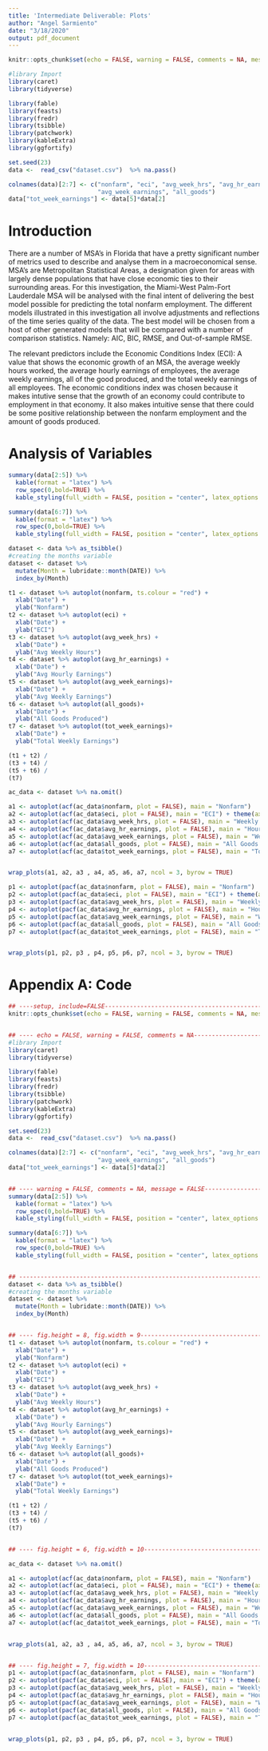 ```yaml
---
title: 'Intermediate Deliverable: Plots'
author: "Angel Sarmiento"
date: "3/18/2020"
output: pdf_document
---
```


```r
knitr::opts_chunk$set(echo = FALSE, warning = FALSE, comments = NA, message = FALSE)
```


```r
#library Import
library(caret)
library(tidyverse)

library(fable)
library(feasts)
library(fredr)
library(tsibble)
library(patchwork)
library(kableExtra)
library(ggfortify)

set.seed(23)
data <-  read_csv("dataset.csv")  %>% na.pass()

colnames(data)[2:7] <- c("nonfarm", "eci", "avg_week_hrs", "avg_hr_earnings",
                         "avg_week_earnings", "all_goods")
data["tot_week_earnings"] <- data[5]*data[2]
```

# Introduction

There are a number of MSA's in Florida that have a pretty significant number of metrics used to describe and analyse them in a macroeconomical sense. MSA's are Metropolitan Statistical Areas, a designation given for areas with largely dense populations that have close economic ties to their surrounding areas. For this investigation, the Miami-West Palm-Fort Lauderdale MSA will be analysed with the final intent of delivering the best model possible for predicting the total nonfarm employment. The different models illustrated in this investigation all involve adjustments and reflections of the time series quality of the data. The best model will be chosen from a host of other generated models that will be compared with a number of comparison statistics. Namely: AIC, BIC, RMSE, and Out-of-sample RMSE. 
   
\qquad The relevant predictors include the Economic Conditions Index (ECI): A value that shows the economic growth of an MSA, the average weekly hours worked, the average hourly earnings of employees, the average weekly earnings, all of the good produced, and the total weekly earnings of all employees. The economic conditions index was chosen because it makes intutive sense that the growth of an economy could contribute to employment in that economy. It also makes intuitive sense that there could be some positive relationship between the nonfarm employment and the amount of goods produced. 


# Analysis of Variables

```r
summary(data[2:5]) %>%
  kable(format = "latex") %>% 
  row_spec(0,bold=TRUE) %>% 
  kable_styling(full_width = FALSE, position = "center", latex_options = c("striped", "HOLD_position"))

summary(data[6:7]) %>%
  kable(format = "latex") %>% 
  row_spec(0,bold=TRUE) %>% 
  kable_styling(full_width = FALSE, position = "center", latex_options = c("striped", "HOLD_position"))
```

\begin{center}
Table 1. Summary statistics of all of the variables in the analysis
\end{center}
```r
dataset <- data %>% as_tsibble()
#creating the months variable
dataset <- dataset %>%
  mutate(Month = lubridate::month(DATE)) %>%
  index_by(Month) 
```

```r
t1 <- dataset %>% autoplot(nonfarm, ts.colour = "red") +
  xlab("Date") +
  ylab("Nonfarm")
t2 <- dataset %>% autoplot(eci) +
  xlab("Date") +
  ylab("ECI")
t3 <- dataset %>% autoplot(avg_week_hrs) +
  xlab("Date") +
  ylab("Avg Weekly Hours")
t4 <- dataset %>% autoplot(avg_hr_earnings) +
  xlab("Date") +
  ylab("Avg Hourly Earnings")
t5 <- dataset %>% autoplot(avg_week_earnings)+
  xlab("Date") +
  ylab("Avg Weekly Earnings")
t6 <- dataset %>% autoplot(all_goods)+
  xlab("Date") +
  ylab("All Goods Produced")
t7 <- dataset %>% autoplot(tot_week_earnings)+
  xlab("Date") +
  ylab("Total Weekly Earnings")

(t1 + t2) /
(t3 + t4) /
(t5 + t6) /
(t7)
```
\begin{center}
Figure 1. Time Series plots of every variable.
\end{center}


```r

ac_data <- dataset %>% na.omit()

a1 <- autoplot(acf(ac_data$nonfarm, plot = FALSE), main = "Nonfarm") 
a2 <- autoplot(acf(ac_data$eci, plot = FALSE), main = "ECI") + theme(axis.title.y = element_blank())
a3 <- autoplot(acf(ac_data$avg_week_hrs, plot = FALSE), main = "Weekly Hours")  + theme(axis.title.y = element_blank())
a4 <- autoplot(acf(ac_data$avg_hr_earnings, plot = FALSE), main = "Hourly Earnings")
a5 <- autoplot(acf(ac_data$avg_week_earnings, plot = FALSE), main = "Weekly Earnings")  + theme(axis.title.y = element_blank())
a6 <- autoplot(acf(ac_data$all_goods, plot = FALSE), main = "All Goods Produced ")  + theme(axis.title.y = element_blank())
a7 <- autoplot(acf(ac_data$tot_week_earnings, plot = FALSE), main = "Total Weekly Earnings")


wrap_plots(a1, a2, a3 , a4, a5, a6, a7, ncol = 3, byrow = TRUE)
```
\begin{center}
Figure 2. Autocorrelograms of all variables 
\end{center}

```r
p1 <- autoplot(pacf(ac_data$nonfarm, plot = FALSE), main = "Nonfarm") 
p2 <- autoplot(pacf(ac_data$eci, plot = FALSE), main = "ECI") + theme(axis.title.y = element_blank())
p3 <- autoplot(pacf(ac_data$avg_week_hrs, plot = FALSE), main = "Weekly Hours")  + theme(axis.title.y = element_blank())
p4 <- autoplot(pacf(ac_data$avg_hr_earnings, plot = FALSE), main = "Hourly Earnings")
p5 <- autoplot(pacf(ac_data$avg_week_earnings, plot = FALSE), main = "Weekly Earnings")  + theme(axis.title.y = element_blank())
p6 <- autoplot(pacf(ac_data$all_goods, plot = FALSE), main = "All Goods Produced ")  + theme(axis.title.y = element_blank())
p7 <- autoplot(pacf(ac_data$tot_week_earnings, plot = FALSE), main = "Total Weekly Earnings")


wrap_plots(p1, p2, p3 , p4, p5, p6, p7, ncol = 3, byrow = TRUE)
```
\begin{center}
Figure 3. Partial Autocorrelograms of all variables
\end{center}


\cleardoublepage
# Appendix A: Code

```r
## ----setup, include=FALSE-----------------------------------------------------------------------------------------------------------------
knitr::opts_chunk$set(echo = FALSE, warning = FALSE, comments = NA, message = FALSE)


## ---- echo = FALSE, warning = FALSE, comments = NA----------------------------------------------------------------------------------------
#library Import
library(caret)
library(tidyverse)

library(fable)
library(feasts)
library(fredr)
library(tsibble)
library(patchwork)
library(kableExtra)
library(ggfortify)

set.seed(23)
data <-  read_csv("dataset.csv")  %>% na.pass()

colnames(data)[2:7] <- c("nonfarm", "eci", "avg_week_hrs", "avg_hr_earnings",
                         "avg_week_earnings", "all_goods")
data["tot_week_earnings"] <- data[5]*data[2]


## ---- warning = FALSE, comments = NA, message = FALSE-------------------------------------------------------------------------------------
summary(data[2:5]) %>%
  kable(format = "latex") %>% 
  row_spec(0,bold=TRUE) %>% 
  kable_styling(full_width = FALSE, position = "center", latex_options = c("striped", "HOLD_position"))

summary(data[6:7]) %>%
  kable(format = "latex") %>% 
  row_spec(0,bold=TRUE) %>% 
  kable_styling(full_width = FALSE, position = "center", latex_options = c("striped", "HOLD_position"))


## -----------------------------------------------------------------------------------------------------------------------------------------
dataset <- data %>% as_tsibble()
#creating the months variable
dataset <- dataset %>%
  mutate(Month = lubridate::month(DATE)) %>%
  index_by(Month) 


## ---- fig.height = 8, fig.width = 9-------------------------------------------------------------------------------------------------------
t1 <- dataset %>% autoplot(nonfarm, ts.colour = "red") +
  xlab("Date") +
  ylab("Nonfarm")
t2 <- dataset %>% autoplot(eci) +
  xlab("Date") +
  ylab("ECI")
t3 <- dataset %>% autoplot(avg_week_hrs) +
  xlab("Date") +
  ylab("Avg Weekly Hours")
t4 <- dataset %>% autoplot(avg_hr_earnings) +
  xlab("Date") +
  ylab("Avg Hourly Earnings")
t5 <- dataset %>% autoplot(avg_week_earnings)+
  xlab("Date") +
  ylab("Avg Weekly Earnings")
t6 <- dataset %>% autoplot(all_goods)+
  xlab("Date") +
  ylab("All Goods Produced")
t7 <- dataset %>% autoplot(tot_week_earnings)+
  xlab("Date") +
  ylab("Total Weekly Earnings")

(t1 + t2) /
(t3 + t4) /
(t5 + t6) /
(t7)


## ---- fig.height = 6, fig.width = 10------------------------------------------------------------------------------------------------------

ac_data <- dataset %>% na.omit()

a1 <- autoplot(acf(ac_data$nonfarm, plot = FALSE), main = "Nonfarm") 
a2 <- autoplot(acf(ac_data$eci, plot = FALSE), main = "ECI") + theme(axis.title.y = element_blank())
a3 <- autoplot(acf(ac_data$avg_week_hrs, plot = FALSE), main = "Weekly Hours")  + theme(axis.title.y = element_blank())
a4 <- autoplot(acf(ac_data$avg_hr_earnings, plot = FALSE), main = "Hourly Earnings")
a5 <- autoplot(acf(ac_data$avg_week_earnings, plot = FALSE), main = "Weekly Earnings")  + theme(axis.title.y = element_blank())
a6 <- autoplot(acf(ac_data$all_goods, plot = FALSE), main = "All Goods Produced ")  + theme(axis.title.y = element_blank())
a7 <- autoplot(acf(ac_data$tot_week_earnings, plot = FALSE), main = "Total Weekly Earnings")


wrap_plots(a1, a2, a3 , a4, a5, a6, a7, ncol = 3, byrow = TRUE)


## ---- fig.height = 7, fig.width = 10------------------------------------------------------------------------------------------------------
p1 <- autoplot(pacf(ac_data$nonfarm, plot = FALSE), main = "Nonfarm") 
p2 <- autoplot(pacf(ac_data$eci, plot = FALSE), main = "ECI") + theme(axis.title.y = element_blank())
p3 <- autoplot(pacf(ac_data$avg_week_hrs, plot = FALSE), main = "Weekly Hours")  + theme(axis.title.y = element_blank())
p4 <- autoplot(pacf(ac_data$avg_hr_earnings, plot = FALSE), main = "Hourly Earnings")
p5 <- autoplot(pacf(ac_data$avg_week_earnings, plot = FALSE), main = "Weekly Earnings")  + theme(axis.title.y = element_blank())
p6 <- autoplot(pacf(ac_data$all_goods, plot = FALSE), main = "All Goods Produced ")  + theme(axis.title.y = element_blank())
p7 <- autoplot(pacf(ac_data$tot_week_earnings, plot = FALSE), main = "Total Weekly Earnings")


wrap_plots(p1, p2, p3 , p4, p5, p6, p7, ncol = 3, byrow = TRUE)
```



